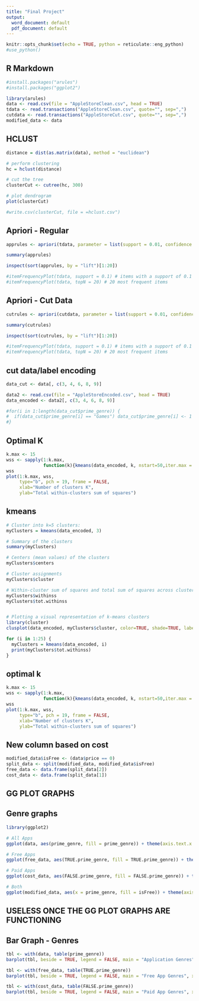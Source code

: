 ```yaml
---
title: "Final Project"
output:
  word_document: default
  pdf_document: default
---
```


```r
knitr::opts_chunk$set(echo = TRUE, python = reticulate::eng_python)
#use_python()
```

## R Markdown

```r
#install.packages("arules")
#install.packages("ggplot2")

library(arules)
data <- read.csv(file = "AppleStoreClean.csv", head = TRUE)
tdata <- read.transactions("AppleStoreClean.csv", quote="", sep=",")
cutdata <- read.transactions("AppleStoreCut.csv", quote="", sep=",")
modified_data <- data
```

## HCLUST

```r
distance = dist(as.matrix(data), method = "euclidean")

# perform clustering
hc = hclust(distance)

# cut the tree
clusterCut <- cutree(hc, 300)

# plot dendrogram
plot(clusterCut)

#write.csv(clusterCut, file = =hclust.csv")
```

## Apriori - Regular

```r
apprules <- apriori(tdata, parameter = list(support = 0.01, confidence = 0.35, minlen = 2))

summary(apprules)

inspect(sort(apprules, by = "lift")[1:20])

#itemFrequencyPlot(tdata, support = 0.1) # items with a support of 0.1
#itemFrequencyPlot(tdata, topN = 20) # 20 most frequent items
```

## Apriori - Cut Data

```r
cutrules <- apriori(cutdata, parameter = list(support = 0.01, confidence = 0.35, minlen = 2))

summary(cutrules)

inspect(sort(cutrules, by = "lift")[1:20])

#itemFrequencyPlot(tdata, support = 0.1) # items with a support of 0.1
#itemFrequencyPlot(tdata, topN = 20) # 20 most frequent items
```

## cut data/label encoding

```r
data_cut <- data[, c(3, 4, 6, 8, 9)]

data2 <- read.csv(file = "AppleStoreEncoded.csv", head = TRUE)
data_encoded <- data2[, c(3, 4, 6, 8, 9)]

#for(i in 1:length(data_cut$prime_genre)) {
#  if(data_cut$prime_genre[i] == "Games") data_cut$prime_genre[i] <- 1
#}


```

## Optimal K

```r

k.max <- 15
wss <- sapply(1:k.max, 
              function(k){kmeans(data_encoded, k, nstart=50,iter.max = 15 )$tot.withinss})
wss
plot(1:k.max, wss,
     type="b", pch = 19, frame = FALSE, 
     xlab="Number of clusters K",
     ylab="Total within-clusters sum of squares")

```

## kmeans

```r
# Cluster into k=5 clusters:
myClusters = kmeans(data_encoded, 3)

# Summary of the clusters
summary(myClusters)

# Centers (mean values) of the clusters
myClusters$centers

# Cluster assignments
myClusters$cluster

# Within-cluster sum of squares and total sum of squares across clusters
myClusters$withinss
myClusters$tot.withinss


# Plotting a visual representation of k-means clusters
library(cluster)
clusplot(data_encoded, myClusters$cluster, color=TRUE, shade=TRUE, labels=2, lines=0)

```
```r
for (i in 1:25) {
  myClusters = kmeans(data_encoded, i)
  print(myClusters$tot.withinss)
}
```

## optimal k

```r

k.max <- 15
wss <- sapply(1:k.max, 
              function(k){kmeans(data_encoded, k, nstart=50,iter.max = 15 )$tot.withinss})
wss
plot(1:k.max, wss,
     type="b", pch = 19, frame = FALSE, 
     xlab="Number of clusters K",
     ylab="Total within-clusters sum of squares")

```

## New column based on cost

```r
modified_data$isFree <- (data$price == 0)
split_data <- split(modified_data, modified_data$isFree)
free_data <- data.frame(split_data[2])
cost_data <- data.frame(split_data[1])
```

## GG PLOT GRAPHS

## Genre graphs

```r
library(ggplot2)

# All Apps
ggplot(data, aes(prime_genre, fill = prime_genre)) + theme(axis.text.x = element_text(angle = 90, hjust = 1)) + geom_bar() + ggtitle("All App Genres") + xlab("genre") + ylab("count")

# Free Apps
ggplot(free_data, aes(TRUE.prime_genre, fill = TRUE.prime_genre)) + theme(axis.text.x = element_text(angle = 90, hjust = 1)) + geom_bar() + ggtitle("Free App Genres") + xlab("genre") + ylab("count")

# Paid Apps
ggplot(cost_data, aes(FALSE.prime_genre, fill = FALSE.prime_genre)) + theme(axis.text.x = element_text(angle = 90, hjust = 1)) + geom_bar() + ggtitle("Paid App Genres") + xlab("genre") + ylab("count")

# Both
ggplot(modified_data, aes(x = prime_genre, fill = isFree)) + theme(axis.text.x = element_text(angle = 90, hjust = 1)) + geom_bar(position="dodge") + ggtitle("Free vs Paid App Genres") + xlab("genre") + ylab("count")
```




## USELESS ONCE THE GG PLOT GRAPHS ARE FUNCTIONING

## Bar Graph - Genres

```r
tbl <- with(data, table(prime_genre))
barplot(tbl, beside = TRUE, legend = FALSE, main = "Application Genres", xlab = "genre", ylab = "number")

tbl <- with(free_data, table(TRUE.prime_genre))
barplot(tbl, beside = TRUE, legend = FALSE, main = "Free App Genres", xlab = "genre", ylab = "number")

tbl <- with(cost_data, table(FALSE.prime_genre))
barplot(tbl, beside = TRUE, legend = FALSE, main = "Paid App Genres", xlab = "genre", ylab = "number")
```
